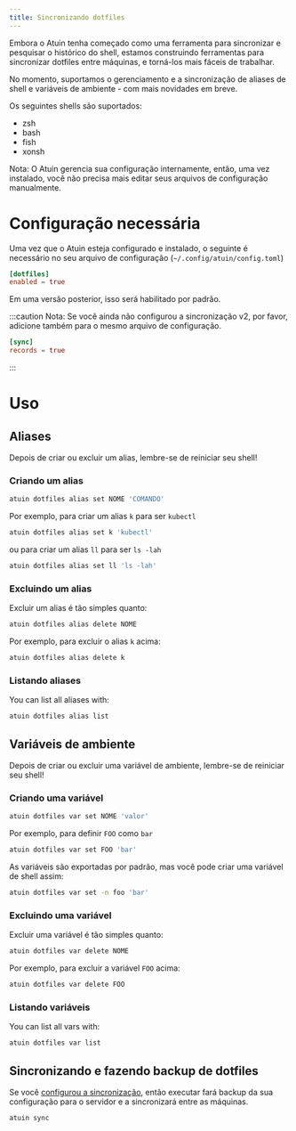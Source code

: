```yaml
---
title: Sincronizando dotfiles
---
```


Embora o Atuin tenha começado como uma ferramenta para sincronizar e pesquisar o histórico do shell, estamos
construindo ferramentas para sincronizar dotfiles entre máquinas, e torná-los mais fáceis
de trabalhar.

No momento, suportamos o gerenciamento e a sincronização de aliases de shell e variáveis de ambiente - com mais
novidades em breve.

Os seguintes shells são suportados:

- zsh
- bash
- fish
- xonsh

Nota: O Atuin gerencia sua configuração internamente, então, uma vez instalado, você
não precisa mais editar seus arquivos de configuração manualmente.

# Configuração necessária

Uma vez que o Atuin esteja configurado e instalado, o seguinte é necessário no seu arquivo de configuração (`~/.config/atuin/config.toml`)

```toml
[dotfiles]
enabled = true
```

Em uma versão posterior, isso será habilitado por padrão.


:::caution
Nota: Se você ainda não configurou a sincronização v2, por favor, adicione também para o mesmo arquivo de configuração.

```toml
[sync]
records = true
```
:::

# Uso

## Aliases

Depois de criar ou excluir um alias, lembre-se de reiniciar seu shell!

### Criando um alias

```sh
atuin dotfiles alias set NOME 'COMANDO'
```

Por exemplo, para criar um alias `k` para ser `kubectl`


```sh
atuin dotfiles alias set k 'kubectl'
```

ou para criar um alias `ll` para ser  `ls -lah`

```sh
atuin dotfiles alias set ll 'ls -lah'
```

### Excluindo um alias

Excluir um alias é tão simples quanto:

```sh
atuin dotfiles alias delete NOME
```

Por exemplo, para excluir o alias `k` acima:

```sh
atuin dotfiles alias delete k
```

### Listando aliases

You can list all aliases with:

```sh
atuin dotfiles alias list
```

## Variáveis de ambiente

Depois de criar ou excluir uma variável de ambiente, lembre-se de reiniciar seu shell!

### Criando uma variável

```sh
atuin dotfiles var set NOME 'valor'
```

Por exemplo, para definir `FOO` como `bar`


```sh
atuin dotfiles var set FOO 'bar'
```

As variáveis são exportadas por padrão, mas você pode criar uma variável de shell assim:

```sh
atuin dotfiles var set -n foo 'bar'
```


### Excluindo uma variável

Excluir uma variável é tão simples quanto:

```sh
atuin dotfiles var delete NOME
```

Por exemplo, para excluir a variável `FOO` acima:

```sh
atuin dotfiles var delete FOO
```

### Listando variáveis

You can list all vars with:

```sh
atuin dotfiles var list
```

## Sincronizando e fazendo backup de dotfiles
Se você [configurou a sincronização](/guide/sync), então executar fará backup da sua configuração para o servidor e a sincronizará entre as máquinas.

```sh
atuin sync
```

